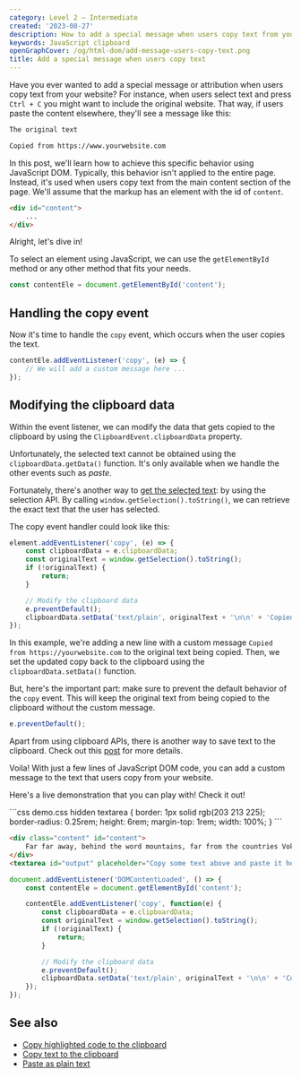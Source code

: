 ```yaml
---
category: Level 2 — Intermediate
created: '2023-08-27'
description: How to add a special message when users copy text from your website with JavaScript
keywords: JavaScript clipboard
openGraphCover: /og/html-dom/add-message-users-copy-text.png
title: Add a special message when users copy text
---
```


Have you ever wanted to add a special message or attribution when users copy text from your website? For instance, when users select text and press `Ctrl + C` you might want to include the original website. That way, if users paste the content elsewhere, they'll see a message like this:

```html
The original text

Copied from https://www.yourwebsite.com
```

In this post, we'll learn how to achieve this specific behavior using JavaScript DOM. Typically, this behavior isn't applied to the entire page. Instead, it's used when users copy text from the main content section of the page. We'll assume that the markup has an element with the id of `content`.

```html
<div id="content">
    ...
</div>
```

Alright, let's dive in!

To select an element using JavaScript, we can use the `getElementById` method or any other method that fits your needs.

```js
const contentEle = document.getElementById('content');
```

## Handling the copy event

Now it's time to handle the `copy` event, which occurs when the user copies the text.

```javascript
contentEle.addEventListener('copy', (e) => {
    // We will add a custom message here ...
});
```

## Modifying the clipboard data

Within the event listener, we can modify the data that gets copied to the clipboard by using the `ClipboardEvent.clipboardData` property.

Unfortunately, the selected text cannot be obtained using the `clipboardData.getData()` function. It's only available when we handle the other events such as _paste_.

Fortunately, there's another way to [get the selected text](https://phuoc.ng/collection/html-dom/get-the-selected-text/): by using the selection API. By calling `window.getSelection().toString()`, we can retrieve the exact text that the user has selected.

The copy event handler could look like this:

```javascript
element.addEventListener('copy', (e) => {
    const clipboardData = e.clipboardData;
    const originalText = window.getSelection().toString();
    if (!originalText) {
        return;
    }

    // Modify the clipboard data
    e.preventDefault();
    clipboardData.setData('text/plain', originalText + '\n\n' + 'Copied from https://yourwebsite.com');
});
```

In this example, we're adding a new line with a custom message `Copied from https://yourwebsite.com` to the original text being copied. Then, we set the updated copy back to the clipboard using the `clipboardData.setData()` function.

But, here's the important part: make sure to prevent the default behavior of the `copy` event. This will keep the original text from being copied to the clipboard without the custom message.

```js
e.preventDefault();
```

Apart from using clipboard APIs, there is another way to save text to the clipboard. Check out this [post](https://phuoc.ng/collection/html-dom/copy-text-to-the-clipboard/) for more details.

Voila! With just a few lines of JavaScript DOM code, you can add a custom message to the text that users copy from your website.

Here's a live demonstration that you can play with! Check it out!

<Playground>
```css demo.css hidden
textarea {
    border: 1px solid rgb(203 213 225);
    border-radius: 0.25rem;
    height: 6rem;
    margin-top: 1rem;
    width: 100%;
}
```

```html index.html
<div class="content" id="content">
    Far far away, behind the word mountains, far from the countries Vokalia and Consonantia, there live the blind texts. Separated they live in Bookmarksgrove right at the coast of the Semantics, a large language ocean. A small river named Duden flows by their place and supplies it with the necessary regelialia. It is a paradisematic country, in which roasted parts of sentences fly into your mouth. Even the all-powerful Pointing has no control about the blind texts it is an almost unorthographic life One day however a small line of blind text by the name of Lorem Ipsum decided to
</div>
<textarea id="output" placeholder="Copy some text above and paste it here ..."></textarea>
```

```js scripts.js
document.addEventListener('DOMContentLoaded', () => {
    const contentEle = document.getElementById('content');

    contentEle.addEventListener('copy', function(e) {
        const clipboardData = e.clipboardData;
        const originalText = window.getSelection().toString();
        if (!originalText) {
            return;
        }

        // Modify the clipboard data
        e.preventDefault();
        clipboardData.setData('text/plain', originalText + '\n\n' + 'Copied from https://yourwebsite.com');
    });
});
```
</Playground>

## See also

-   [Copy highlighted code to the clipboard](https://phuoc.ng/collection/html-dom/copy-highlighted-code-to-the-clipboard/)
-   [Copy text to the clipboard](https://phuoc.ng/collection/html-dom/copy-text-to-the-clipboard/)
-   [Paste as plain text](https://phuoc.ng/collection/html-dom/paste-as-plain-text/)
